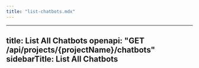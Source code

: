 ```yaml
---
title: "list-chatbots.mdx"
---
```


---
title: List All Chatbots
openapi: "GET /api/projects/{projectName}/chatbots"
sidebarTitle: List All Chatbots
---
